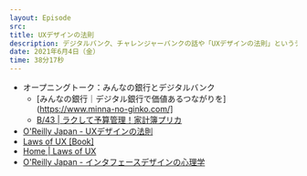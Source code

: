 ```yaml
---
layout: Episode
src: 
title: UXデザインの法則
description: デジタルバンク、チャレンジャーバンクの話や「UXデザインの法則」というデザイン×心理学というテーマの本の感想とともに、デザイナーの責任などについても話しました。
date: 2021年6月4日（金）
time: 38分17秒
---
```


- オープニングトーク：みんなの銀行とデジタルバンク
    - [みんなの銀行｜デジタル銀行で価値あるつながりを](https://www.minna-no-ginko.com/]
    - [B/43 | ラクして予算管理！家計簿プリカ](https://b43.jp/)
- [O'Reilly Japan - UXデザインの法則](https://www.oreilly.co.jp/books/9784873119496/)
- [Laws of UX [Book]](https://www.oreilly.com/library/view/laws-of-ux/9781492055303/)
- [Home | Laws of UX](https://lawsofux.com/)
- [O'Reilly Japan - インタフェースデザインの心理学](https://www.oreilly.co.jp/books/9784873115573/)
